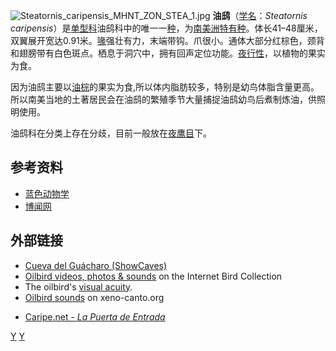 {{Speciesbox
| taxon = Steatornis caripensis
| status = LC
| status_system = IUCN3.1
| image = Oilbirds.jpg
| grandparent_authority = [[夏尔·吕西安·波拿巴|Bonaparte]]，1842
| parent_authority = [[亚历山大·冯·洪堡|Humboldt]]，1814
| authority = [[亚历山大·冯·洪堡|Humboldt]]，1817
}}
[[File:Steatornis_caripensis_MHNT_ZON_STEA_1.jpg|thumb]]
'''油鸱'''（[[学名|学名]]：''Steatornis caripensis''）是[[单型|单型科]]油鸱科中的唯一一[[种|种]]，为[[南美洲|南美洲]][[特有种|特有种]]。体长41–48厘米，双翼展开宽达0.91米。[[鳥喙|喙]]强壮有力，末端带钩。爪很小。通体大部分红棕色，颈背和翅膀带有白色斑点。栖息于洞穴中，拥有回声定位功能。[[夜行性|夜行性]]，以植物的果实为食。

因为油鸱主要以[[油棕|油棕]]的果实为食,所以体内脂肪较多，特别是幼鸟体脂含量更高。所以南美当地的土著居民会在油鸱的繁殖季节大量捕捉油鸱幼鸟后煮制炼油，供照明使用。

油鸱科在分类上存在分歧，目前一般放在[[夜鹰目|夜鹰目]]下。

==参考资料==
* [http://www.blueanimalbio.com/bird/yeying/1.htm 蓝色动物学] {{Wayback|url=http://www.blueanimalbio.com/bird/yeying/1.htm |date=20160304123829 }}
* [https://web.archive.org/web/20111121055214/http://science.bowenwang.com.cn/animals-oilbird.htm 博闻网]

==外部链接==
*[http://www.showcaves.com/english/misc/showcaves/Guacharo.html Cueva del Guácharo (ShowCaves)] {{Wayback|url=http://www.showcaves.com/english/misc/showcaves/Guacharo.html |date=20120716182619 }}
*[http://ibc.lynxeds.com/species/oilbird-steatornis-caripensis Oilbird videos, photos & sounds] {{Wayback|url=http://ibc.lynxeds.com/species/oilbird-steatornis-caripensis |date=20110524130358 }} on the Internet Bird Collection
*The oilbird's [https://web.archive.org/web/20070716090718/http://database.biomimicry.org/item.php?table=organism&id=1120 visual acuity].
*[http://www.xeno-canto.org/browse.php?query=steatornis Oilbird sounds] on xeno-canto.org
*{{es icon}} [http://www.caripe.net Caripe.net - ''La Puerta de Entrada''] {{Wayback|url=http://www.caripe.net/ |date=20181218172652 }}

{{taxonbar}}
[[Category:_1817年描述的鸟类|Y]]
[[Category:夜鹰目|Y]]